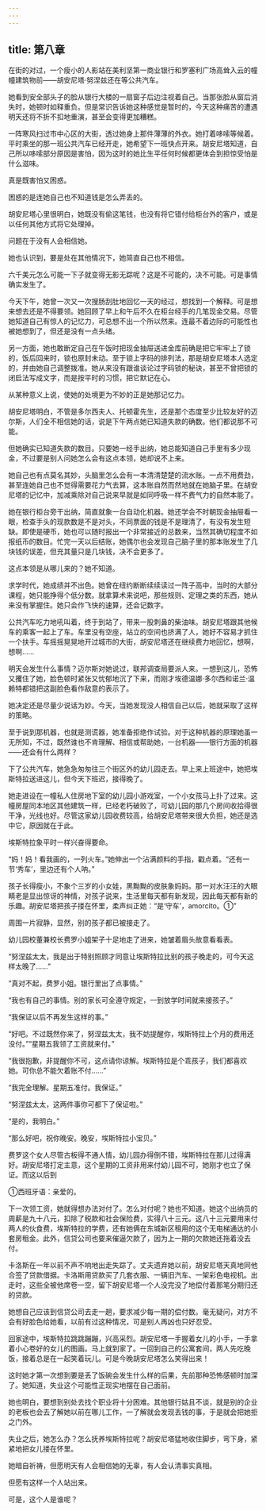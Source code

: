 ```yaml
---
---
---
```

title: 第八章
---



在街的对过，一个瘦小的人影站在美利坚第一商业银行和罗塞利广场高耸入云的幢幢建筑物前——胡安尼塔·努涅兹还在等公共汽车。

她看到安全部头子的脸从银行大楼的一扇窗子后边注视着自己。当那张脸从窗后消失时，她顿时如释重负。但是常识告诉她这种感觉是暂时的，今天这种痛苦的遭遇明天还将不折不扣地重演，甚至会变得更加糟糕。

一阵寒风扫过市中心区的大街，透过她身上那件薄薄的外衣。她打着哆嗦等候着。平时乘坐的那一班公共汽车已经开走，她希望下一班快点开来。胡安尼塔知道，自己所以哆嗦部分原因是害怕，因为这时的她比生平任何时候都更体会到担惊受怕是什么滋味。

真是既害怕又困惑。

困惑的是连她自己也不知道钱是怎么弄丢的。

胡安尼塔心里很明白，她既没有偷这笔钱，也没有将它错付给柜台外的客户，或是以任何其他方式将它处理掉。

问题在于没有人会相信她。

她也认识到，要是处在其他情况下，她简直自己也不相信。

六千美元怎么可能一下子就变得无影无踪呢？这是不可能的，决不可能。可是事情确实发生了。

今天下午，她曾一次又一次搜肠刮肚地回忆一天的经过，想找到一个解释。可是想来想去还是不得要领。她回顾了早上和午后不久在柜台经手的几笔现金交易。尽管她知道自己有惊人的记忆力，可总想不出一个所以然来。连最不着边际的可能性也被她想到了，但还是没有一点头绪。

另一方面，她也敢断定自己在午饭时把现金抽屉送进金库前确是把它牢牢上了锁的，饭后回来时，锁也原封未动。至于锁上字码的排列法，那是胡安尼塔本人选定的，并由她自己调整拨准。她从来没有跟谁谈论过字码锁的秘诀，甚至不曾把锁的闭启法写成文字，而是按平时的习惯，把它默记在心。

从某种意义上说，使她的处境更为不妙的正是她那记忆力。

胡安尼塔明白，不管是多尔西夫人、托顿霍先生，还是那个态度至少比较友好的迈尔斯，人们全不相信她的话，说是下午两点她已知道失款的确数。他们都说那不可能。

但她确实已知道失款的数目。只要她一经手出纳，她总能知道自己手里有多少现金，不过要是别人问她怎么会有这点本领，她却说不上来。

她自己也有点莫名其妙，头脑里怎么会有一本清清楚楚的流水账。一点不用费劲，甚至连她自己也不觉得需要花力气去算，这本账自然而然地就在她脑子里。在胡安尼塔的记忆中，加减乘除对自己说来早就是如同呼吸一样不费气力的自然本能了。

她在银行柜台旁干出纳，简直就象一台自动化机器。她还学会不时朝现金抽屉看一眼，检查手头的现款数是不是对头，不同票面的钱是不是理清了，有没有发生短缺。即使是硬币，她也可以随时报出一个非常接近的总数来，当然其确切程度不如报纸币的数目。忙完一天以后结账，她偶尔也会发现自己脑子里的那本账发生了几块钱的误差，但充其量只是几块钱，决不会更多了。

这点本领是从哪儿来的？她不知道。

求学时代，她成绩并不出色。她曾在纽约断断续续读过一阵子高中，当时的大部分课程，她只能挣得个低分数。就拿算术来说吧，那些规则、定理之类的东西，她从来没有掌握住。她只会作飞快的速算，还会记数字。

公共汽车吃力地吼叫着，终于到站了，带来一股刺鼻的柴油味。胡安尼塔跟其他候车的乘客一起上了车。车里没有空座，站立的空间也挤满了人，她好不容易才抓住一个扶手。车摇摇晃晃地开过城市的大街，胡安尼塔还在继续费力地回忆，想啊，想啊……

明天会发生什么事情？迈尔斯对她说过，联邦调查局要派人来。一想到这儿，恐怖又攫住了她，脸色顿时紧张又忧郁地沉了下来，而刚才埃德温娜·多尔西和诺兰·温赖特都错把这副脸色看作敌意的表示了。

她决定还是尽量少说话为妙。今天，当她发现没人相信自己以后，她就采取了这样的策略。

至于说到那机器，也就是测谎器，她准备拒绝作试验。对于这种机器的原理她虽一无所知，不过，既然谁也不肯理解、相信或帮助她，一台机器——银行方面的机器——还会有什么两样？

下了公共汽车，她急急匆匆往三个街区外的幼儿园走去。早上来上班途中，她把埃斯特拉送进这儿，但今天下班迟，接得晚了。

她走进设在一幢私人住房地下室的幼儿园小游戏室，一个小女孩马上扑了过来。这幢房屋同本地区其他建筑一样，已经老朽破败了，可幼儿园的那几个房间收拾得很干净，光线也好。尽管这家幼儿园收费较高，给胡安尼塔带来很大负担，她还是选中它，原因就在于此。

埃斯特拉象平时一样兴奋得要命。

“妈！妈！看我画的，一列火车。”她伸出一个沾满颜料的手指，戳点着。“还有一节‘秀车’，里边还有个人呐。”

孩子长得瘦小，不象个三岁的小女娃，黑黝黝的皮肤象妈妈。那一对水汪汪的大眼睛老是显出惊讶的神情，对孩子说来，生活里每天都有新发现，因此每天都有新的乐趣。胡安尼塔把孩子搂在怀里，柔声纠正她：“是‘守车’，amorcito。①”

周围一片寂静，显然，别的孩子都已被接走了。

幼儿园校董兼校长费罗小姐架子十足地走了进来，她皱着眉头故意看看表。

“努涅兹太太，我是出于特别照顾才同意让埃斯特拉比别的孩子晚走的，可今天这样太晚了……”

“真对不起，费罗小姐。银行里出了点事情。”

“我也有自己的事情。别的家长可全遵守规定，一到放学时间就来接孩子。”

“我保证以后不再发生这样的事。”

“好吧。不过既然你来了，努涅兹太太，我不妨提醒你，埃斯特拉上个月的费用还没付。”“星期五我领了工资就来付。”

“我很抱歉，非提醒你不可，这点请你谅解。埃斯特拉是个乖孩子，我们都喜欢她。可你总不能欠着账不付……”

“我完全理解。星期五准付。我保证。”

“努涅兹太太，这两件事你可都下了保证啦。”

“是的，我明白。”

“那么好吧，祝你晚安。晚安，埃斯特拉小宝贝。”

费罗这个女人尽管古板得不通人情，幼儿园办得倒不错，埃斯特拉在那儿过得满好。胡安尼塔打定主意，这个星期的工资非用来付幼儿园不可，她刚才也立了保证。而这以后到

①西班牙语：亲爱的。

下一次领工资，她就得想办法对付了。怎么对付呢？她也不知道。她这个出纳员的周薪是九十八元，扣除了税款和社会保险费，实得八十三元。这八十三元要用来付两人的伙食费，埃斯特拉的学费，还有她俩在东城新区租用的这个无电梯通达的小套房租金。此外，信贷公司也要来催逼欠款了，因为上一期的欠款她还拖着没去付。

卡洛斯在一年以前不声不响地出走失踪了。丈夫遗弃她以前，胡安尼塔天真地同他合签了贷款借据。卡洛斯用贷款买了几套衣服、一辆旧汽车、一架彩色电视机。出走时，这些全被他席卷一空，留下胡安尼塔一个人没完没了地偿付着那笔分期归还的贷款。

她想自己应该到信贷公司去走一趟，要求减少每一期的偿付数。毫无疑问，对方不会有好脸色给她看，以前有过这种情况，可是别人再凶也只好忍受。

回家途中，埃斯特拉跳跳蹦蹦，兴高采烈。胡安尼塔一手握着女儿的小手，一手拿着小心卷好的女儿的图画。马上就到家了。一回到自己的公寓套间，两人先吃晚饭，接着总是在一起笑着玩儿。可是今晚胡安尼塔怎么笑得出来！

这时她才第一次想到要是丢了饭碗会发生什么样的后果，先前那种恐怖感顿时加深了。她知道，失业这个可能性正现实地摆在自己面前。

她也明白，要想到别处去找个职业将十分困难。其他银行姑且不谈，就是别的企业的老板也会去了解她以前在哪儿工作，一了解就会发现丢钱的事，于是就会把她拒之门外。

失业之后，她怎么办？怎么抚养埃斯特拉呢？胡安尼塔猛地收住脚步，弯下身，紧紧地把女儿搂在怀里。

她暗自祈祷，但愿明天有人会相信她的无辜，有人会认清事实真相。

但愿有这样一个人站出来。

可是，这个人是谁呢？
